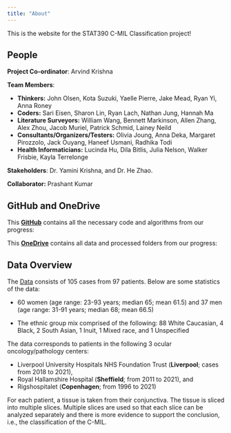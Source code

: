 ```yaml
---
title: "About"
---
```


This is the website for the STAT390 C-MIL Classification project!


## People

**Project Co-ordinator**: Arvind Krishna

**Team Members**:

- **Thinkers:** John Olsen, Kota Suzuki, Yaelle Pierre, Jake Mead, Ryan Yi,	Anna Roney
- **Coders:** Sari Eisen, Sharon Lin,	Ryan Lach,	Nathan Jung,	Hannah Ma
- **Literature Surveyors:** William Wang,	Bennett Markinson,	Allen Zhang,	Alex Zhou,	Jacob Muriel,	Patrick Schmid,	Lainey Neild
- **Consultants/Organizers/Testers:** Olivia Joung,	Anna Deka,	Margaret Pirozzolo,	Jack Ouyang,	Haneef Usmani,	Radhika Todi
- **Health Informaticians:** Lucinda Hu,	Dila Bitlis,	Julia Nelson,	Walker Frisbie,	Kayla Terrelonge

**Stakeholders**: Dr. Yamini Krishna, and Dr. He Zhao. 

**Collaborator:** Prashant Kumar

## GitHub and OneDrive

This **[GitHub](https://github.com/arvindkrishna87/STAT390_WI2025.git)** contains all the necessary code and algorithms from our progress:

This **[OneDrive](https://nuwildcat-my.sharepoint.com/personal/akl0407_ads_northwestern_edu/_layouts/15/onedrive.aspx?id=%2Fpersonal%2Fakl0407%5Fads%5Fnorthwestern%5Fedu%2FDocuments%2FSTAT390&sortField=LinkFilename&isAscending=true)** contains all data and processed folders from our progress:



## Data Overview

The [Data](https://www.sciencedirect.com/science/article/pii/S0023683723002246) consists of 105 cases from 97 patients. Below are some statistics of the data:

- 60 women (age range: 23-93 years; median 65; mean 61.5) and 37 men (age range:
31-91 years; median 68; mean 66.5)

- The ethnic group mix comprised of the following: 88 White Caucasian, 4 Black, 2
South Asian, 1 Inuit, 1 Mixed race, and 1 Unspecified

The data corresponds to patients in the following 3 ocular oncology/pathology
centers:

- Liverpool University Hospitals NHS Foundation Trust (**Liverpool**; cases from
2018 to 2021),
- Royal Hallamshire Hospital (**Sheffield**; from 2011 to 2021), and
- Rigshospitalet (**Copenhagen**; from 1996 to 2021)


For each patient, a tissue is taken from their conjunctiva. The tissue is sliced into multiple slices. Multiple slices are used so that each slice can be analyzed separately and there is more evidence to support the conclusion,
i.e., the classification of the C-MIL.
